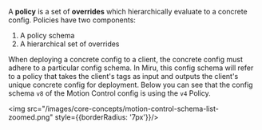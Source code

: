 A **policy** is a set of **overrides** which hierarchically evaluate to a concrete config. Policies have two components:
1. A policy schema
2. A hierarchical set of overrides

When deploying a concrete config to a client, the concrete config must adhere to a particular config schema. In Miru, this config schema will refer to a policy that takes the client's tags as input and outputs the client's unique concrete config for deployment. Below you can see that the config schema `v8` of the Motion Control config is using the `v4` Policy.

<img src="/images/core-concepts/motion-control-schema-list-zoomed.png" style={{borderRadius: '7px'}}/>